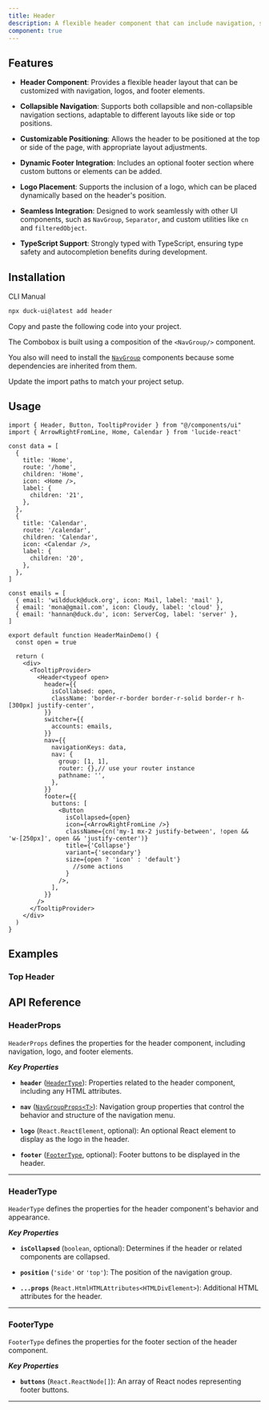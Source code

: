 ```yaml
---
title: Header 
description: A flexible header component that can include navigation, switcher, and footer elements. 
component: true
---
```


<ComponentPreview
  name="HeaderMainDemo"
  description="A Header"
  showSettings={true}
/>

## Features

- **Header Component**: Provides a flexible header layout that can be customized with navigation, logos, and footer elements.
  
- **Collapsible Navigation**: Supports both collapsible and non-collapsible navigation sections, adaptable to different layouts like side or top positions.

- **Customizable Positioning**: Allows the header to be positioned at the top or side of the page, with appropriate layout adjustments.

- **Dynamic Footer Integration**: Includes an optional footer section where custom buttons or elements can be added.

- **Logo Placement**: Supports the inclusion of a logo, which can be placed dynamically based on the header's position.

- **Seamless Integration**: Designed to work seamlessly with other UI components, such as `NavGroup`, `Separator`, and custom utilities like `cn` and `filteredObject`. 

- **TypeScript Support**: Strongly typed with TypeScript, ensuring type safety and autocompletion benefits during development.

## Installation

<Tabs defaultValue="cli">

<TabsList>
  <TabsTrigger value="cli">CLI</TabsTrigger>
  <TabsTrigger value="manual">Manual</TabsTrigger>
</TabsList>
<TabsContent value="cli">

```bash
npx duck-ui@latest add header 
```

</TabsContent>

<TabsContent value="manual">

<Steps>

<Step>Copy and paste the following code into your project.</Step>

<ComponentSource name="header" />

<Step>The Combobox is built using a composition of the `<NavGroup/>` component.</Step>

<Step>You also will need to install the [`NavGroup`](/docs/components/nav-group#installation) components because some dependencies
    are inherited from them.</Step>

<Step>Update the import paths to match your project setup.</Step>

</Steps>

</TabsContent>

</Tabs>

## Usage

```tsx
import { Header, Button, TooltipProvider } from "@/components/ui"
import { ArrowRightFromLine, Home, Calendar } from 'lucide-react'
```

```tsx
const data = [
  {
    title: 'Home',
    route: '/home',
    children: 'Home',
    icon: <Home />,
    label: {
      children: '21',
    },
  },
  {
    title: 'Calendar',
    route: '/calendar',
    children: 'Calendar',
    icon: <Calendar />,
    label: {
      children: '20',
    },
  },
]

const emails = [
  { email: 'wildduck@duck.org', icon: Mail, label: 'mail' },
  { email: 'mona@gmail.com', icon: Cloudy, label: 'cloud' },
  { email: 'hannan@duck.du', icon: ServerCog, label: 'server' },
]

export default function HeaderMainDemo() {
  const open = true 

  return (
    <div>
      <TooltipProvider>
        <Header<typeof open>
          header={{
            isCollabsed: open,
            className: 'border-r-border border-r-solid border-r h-[300px] justify-center',
          }}
          switcher={{
            accounts: emails,
          }}
          nav={{
            navigationKeys: data,
            nav: {
              group: [1, 1],
              router: {},// use your router instance
              pathname: '',
            },
          }}
          footer={{
            buttons: [
              <Button
                isCollapsed={open}
                icon={<ArrowRightFromLine />}
                className={cn('my-1 mx-2 justify-between', !open && 'w-[250px]', open && 'justify-center')}
                title={'Collapse'}
                variant={'secondary'}
                size={open ? 'icon' : 'default'}
                  //some actions
                }
              />,
            ],
          }}
        />
      </TooltipProvider>
    </div>
  )
}
```

## Examples

### Top Header  

<ComponentPreview
  name="HeaderTopDemo"
  description="A Header"
  showSettings={true}
/>

## API Reference 

### HeaderProps

`HeaderProps` defines the properties for the header component, including navigation, logo, and footer elements.

***Key Properties***

- **`header`** ([`HeaderType`](#headertype)): Properties related to the header component, including any HTML attributes.

- **`nav`** ([`NavGroupProps<T>`](/docs/components/nav-group#navgroupprops)): Navigation group properties that control the behavior and structure of the navigation menu.

- **`logo`** (`React.ReactElement`, optional): An optional React element to display as the logo in the header.

- **`footer`** ([`FooterType`](#footertype), optional): Footer buttons to be displayed in the header.

---

### HeaderType

`HeaderType` defines the properties for the header component's behavior and appearance.

***Key Properties***

- **`isCollapsed`** (`boolean`, optional): Determines if the header or related components are collapsed.

- **`position`** (`'side'` or `'top'`): The position of the navigation group.

- **`...props`** (`React.HtmlHTMLAttributes<HTMLDivElement>`): Additional HTML attributes for the header.

---

### FooterType

`FooterType` defines the properties for the footer section of the header component.

***Key Properties***

- **`buttons`** (`React.ReactNode[]`): An array of React nodes representing footer buttons.

---

